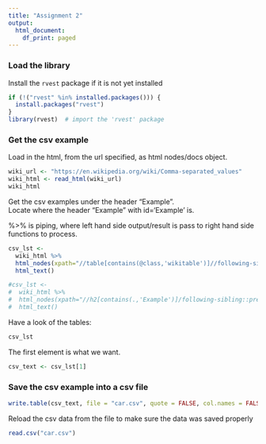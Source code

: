 ```yaml
---
title: "Assignment 2"
output:
  html_document:
    df_print: paged
---
```


### Load the library

Install the `rvest` package if it is not yet installed

```r
if (!("rvest" %in% installed.packages())) {
  install.packages("rvest")
}
library(rvest)  # import the 'rvest' package
```

### Get the csv example

Load in the html, from the url specified, as html nodes/docs object.

```r
wiki_url <- "https://en.wikipedia.org/wiki/Comma-separated_values"
wiki_html <- read_html(wiki_url)
wiki_html
```

Get the csv examples under the header "Example". <br>
Locate where the header "Example" with id='Example' is.

%>% is piping, where left hand side output/result is pass to right hand side functions to process.

```r
csv_lst <- 
  wiki_html %>% 
  html_nodes(xpath="//table[contains(@class,'wikitable')]//following-sibling::pre") %>%
  html_text()

#csv_lst <- 
#  wiki_html %>% 
#  html_nodes(xpath="//h2[contains(.,'Example')]/following-sibling::pre") %>%
#  html_text()
```

Have a look of the tables:

```r
csv_lst
```

The first element is what we want.

```r
csv_text <- csv_lst[1]
```

### Save the csv example into a csv file

```r
write.table(csv_text, file = "car.csv", quote = FALSE, col.names = FALSE, row.names = FALSE)
```

Reload the csv data from the file to make sure the data was saved properly

```r
read.csv("car.csv")
```
